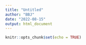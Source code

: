 ```yaml
---
title: "Untitled"
author: "BBJ"
date: "2022-08-15"
output: html_document
---
```


```r
knitr::opts_chunk$set(echo = TRUE)
```

